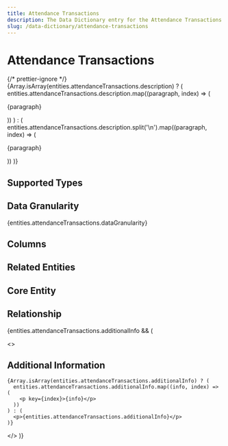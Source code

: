 ```yaml
---
title: Attendance Transactions
description: The Data Dictionary entry for the Attendance Transactions entity
slug: /data-dictionary/attendance-transactions
---
```



# Attendance Transactions

{/* prettier-ignore */}
{Array.isArray(entities.attendanceTransactions.description) ? (
  entities.attendanceTransactions.description.map((paragraph, index) => (
    <p key={index}>{paragraph}</p>
))
) : (
entities.attendanceTransactions.description.split('\n').map((paragraph, index) => (

<p key={index}>{paragraph}</p>
)) )}

## Supported Types

<SupportedTypesTable
  supportedTypes={entities.attendanceTransactions.supportedTypes}
/>

## Data Granularity

{entities.attendanceTransactions.dataGranularity}

## Columns

<ColumnsTable columns={entities.attendanceTransactions.columns} />

## Related Entities

<RelatedEntitiesList
  relatedEntities={entities.attendanceTransactions.relatedEntities}
/>

## Core Entity

<CoreEntityTable coreEntities={entities.attendanceTransactions.coreEntity} />

## Relationship

<RelationshipTable
  relationship={entities.attendanceTransactions.relationship}
  simple={true}
/>

{entities.attendanceTransactions.additionalInfo && (

  <>
    <h2>Additional Information</h2>

    {Array.isArray(entities.attendanceTransactions.additionalInfo) ? (
      entities.attendanceTransactions.additionalInfo.map((info, index) => (
        <p key={index}>{info}</p>
      ))
    ) : (
      <p>{entities.attendanceTransactions.additionalInfo}</p>
    )}

  </>
)}
